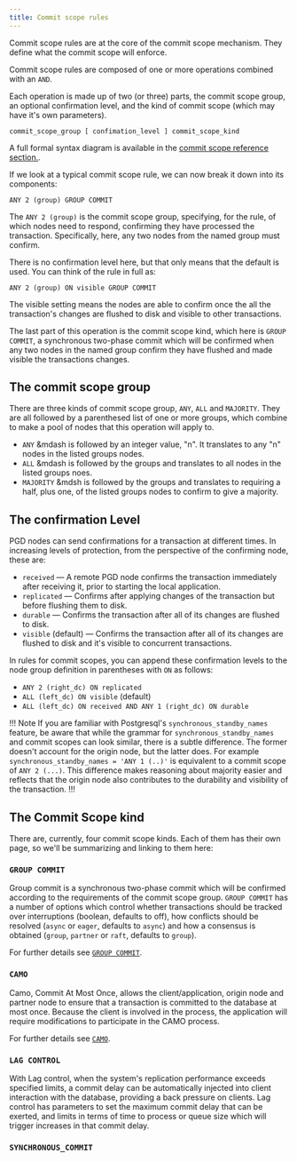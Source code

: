 ```yaml
---
title: Commit scope rules
---
```


Commit scope rules are at the core of the commit scope mechanism. They define what the commit scope will enforce. 

Commit scope rules are composed of one or more operations combined with an `AND`.

Each operation is made up of two (or three) parts, the commit scope group, an optional confirmation level, and the kind of commit scope (which may have it's own parameters). 

```
commit_scope_group [ confimation_level ] commit_scope_kind
```

A full formal syntax diagram is available in the [commit scope reference section.](/pgd/latest/reference/commit-scopes/#commit-scope-syntax).

If we look at a typical commit scope rule, we can now break it down into its components:

```
ANY 2 (group) GROUP COMMIT
```

The `ANY 2 (group)` is the commit scope group, specifying, for the rule, of which nodes need to respond, confirming they have processed the transaction. Specifically, here, any two nodes from the named group must confirm.

There is no confirmation level here, but that only means that the default is used. You can think of the rule in full as:

```
ANY 2 (group) ON visible GROUP COMMIT
```

The visible setting means the nodes are able to confirm once the all the transaction's changes are flushed to disk and visible to other transactions.

The last part of this operation is the commit scope kind, which here is `GROUP COMMIT`, a synchronous two-phase commit which will be confirmed when any two nodes in the named group confirm they have flushed and made visible the transactions changes.

## The commit scope group

There are three kinds of commit scope group, `ANY`, `ALL` and `MAJORITY`. They are all followed by a parenthesed list of one or more groups, which combine to make a pool of nodes that this operation will apply to.

- `ANY` &mdash is followed by an integer value, "n". It translates to any "n" nodes in the listed groups nodes.
- `ALL` &mdash is followed by the groups and translates to all nodes in the listed groups noes.
- `MAJORITY` &mdsh is followed by the groups and translates to requiring a half, plus one, of the listed groups nodes to confirm to give a majority.

## The confirmation Level

PGD nodes can send confirmations for a transaction at different times. In increasing levels of protection, from the perspective of the confirming node, these are:

- `received` &mdash; A remote PGD node confirms the transaction immediately after receiving it, prior to starting the local application.
- `replicated` &mdash; Confirms after applying changes of the transaction but before flushing them to disk.
- `durable` &mdash; Confirms the transaction after all of its changes are flushed to disk.
- `visible` (default) &mdash; Confirms the transaction after all of its changes are flushed to disk and it's visible to concurrent transactions.

In rules for commit scopes, you can append these confirmation levels to the node group definition in parentheses with `ON` as follows:

- `ANY 2 (right_dc) ON replicated`
- `ALL (left_dc) ON visible` (default)
- `ALL (left_dc) ON received AND ANY 1 (right_dc) ON durable`

!!! Note
If you are familiar with Postgresql's `synchronous_standby_names` feature, be aware that while the grammar for `synchronous_standby_names` and commit scopes can look similar, there is a subtle difference. The former doesn't account for the origin node, but the latter does. For example `synchronous_standby_names = 'ANY 1 (..)'` is equivalent to a commit scope of `ANY 2 (...)`.  This difference makes reasoning about majority easier and reflects that the origin node also contributes to the durability and visibility of the transaction.
!!!

## The Commit Scope kind

There are, currently, four commit scope kinds. Each of them has their own page, so we'll be summarizing and linking to them here:

### `GROUP COMMIT`

Group commit is a synchronous two-phase commit which will be confirmed according to the requirements of the commit scope group. `GROUP COMMIT` has a number of options which control whether transactions should be tracked over interruptions (boolean, defaults to off), how conflicts should be resolved (`async` or `eager`, defaults to `async`) and how a consensus is obtained (`group`, `partner` or `raft`, defaults to `group`).

For further details see [`GROUP COMMIT`](group-commit).

### `CAMO`

Camo, Commit At Most Once, allows the client/application, origin node and partner node to ensure that a transaction is committed to the database at most once. Because the client is involved in the process, the application will require modifications to participate in the CAMO process. 

For further details see [`CAMO`](camo).

### `LAG CONTROL`

With Lag control, when the system's replication performance exceeds specified limits, a commit delay can be automatically injected into client interaction with the database, providing a back pressure on clients. Lag control has parameters to set the maximum commit delay that can be exerted, and limits in terms of time to process or queue size which will trigger increases in that commit delay.

### `SYNCHRONOUS_COMMIT`



